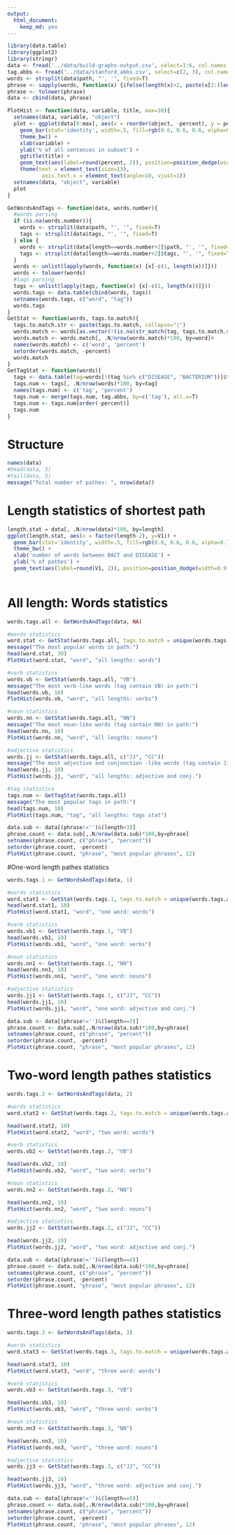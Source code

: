 ```yaml
---
output: 
  html_document: 
    keep_md: yes
---
```

```r
library(data.table)
library(ggplot2)
library(stringr)
data <- fread('../data/build-graphs-output.csv', select=1:6, col.names = c('text', 'length', 'bact', 'disease', 'path', 'tags'))
tag.abbs <- fread('../data/stanford_abbs.csv', select=c(2, 3), col.names=c('tag', 'definition'))
words <- strsplit(data$path, "', '", fixed=T)
phrase <- sapply(words, function(x) {ifelse(length(x)>2, paste(x[2:(length(x)-1)], collapse=' '), '')})
phrase <- tolower(phrase)
data <- cbind(data, phrase)
```

```r
PlotHist <- function(data, variable, title, max=10){
  setnames(data, variable, "object")
  plot <- ggplot(data[0:max], aes(x = reorder(object, -percent), y = percent)) + 
    geom_bar(stat='identity', width=.5, fill=rgb(0.6, 0.6, 0.6, alpha=0.7)) + 
    theme_bw() +
    xlab(variable) +
    ylab('% of all sentences in subset') + 
    ggtitle(title) +
    geom_text(aes(label=round(percent, 2)), position=position_dodge(width=0.9), vjust=-0.25) +
    theme(text = element_text(size=13), 
           axis.text.x = element_text(angle=10, vjust=1))
  setnames(data, "object", variable)
  plot
}

GetWordsAndTags <- function(data, words.number){
  #words parsing
  if (is.na(words.number)){
    words <- strsplit(data$path, "', '", fixed=T)
    tags <- strsplit(data$tags, "', '", fixed=T)
  } else {
    words <- strsplit(data[length==words.number+2]$path, "', '", fixed=T)
    tags <- strsplit(data[length==words.number+2]$tags, "', '", fixed=T)
  }
  words <- unlist(lapply(words, function(x) {x[-c(1, length(x))]}))
  words <- tolower(words)
  #tags parsing
  tags <- unlist(lapply(tags, function(x) {x[-c(1, length(x))]}))
  words.tags <- data.table(cbind(words, tags))
  setnames(words.tags, c("word", "tag"))
  words.tags
}
GetStat <- function(words, tags.to.match){
  tags.to.match.str <- paste(tags.to.match, collapse="|")
  words.match <- words[as.vector(!(is.na(str_match(tag, tags.to.match.str))))]
  words.match <- words.match[, .N/nrow(words.match)*100, by=word]#
  names(words.match) <- c('word', 'percent')
  setorder(words.match, -percent)
  words.match
}
GetTagStat <- function(words){
  tags <- data.table(tag=words[!(tag %in% c("DISEASE", "BACTERIUM"))]$tag)
  tags.num <- tags[, .N/nrow(words)*100, by=tag]
  names(tags.num) <- c('tag', 'percent')
  tags.num <- merge(tags.num, tag.abbs, by=c('tag'), all.x=T)
  tags.num <- tags.num[order(-percent)]
  tags.num
}
```


# Structure
```r
names(data)
#head(data, 5)
#tail(data, 5)
message("Total number of pathes: ", nrow(data))
```

# Length statistics of shortest path
```r
length.stat = data[, .N/nrow(data)*100, by=length]
ggplot(length.stat, aes(x = factor(length-2), y=V1)) + 
  geom_bar(stat='identity', width=.5, fill=rgb(0.6, 0.6, 0.6, alpha=0.7)) + 
  theme_bw() +
  xlab('number of words between BACT and DISEASE') +
  ylab('% of pathes') + 
  geom_text(aes(label=round(V1, 2)), position=position_dodge(width=0.9), vjust=-0.25)
  
```

# All length: Words statistics
```r

words.tags.all <- GetWordsAndTags(data, NA)

#words statistics
word.stat <- GetStat(words.tags.all, tags.to.match = unique(words.tags.all$tag))
message("The most popular words in path:")
head(word.stat, 30)
PlotHist(word.stat, "word", "all lengths: words")

#verb statistics
words.vb <- GetStat(words.tags.all, "VB")
message("The most verb-like words (tag contain VB) in path:")
head(words.vb, 10)
PlotHist(words.vb, "word", "all lengths: verbs")

#noun statistics
words.nn <- GetStat(words.tags.all, "NN")
message("The most noun-like words (tag contain NN) in path:")
head(words.nn, 10)
PlotHist(words.nn, "word", "all lengths: nouns")

#adjective statistics
words.jj <- GetStat(words.tags.all, c("JJ", "CC"))
message("The most adjective and conjunction -like words (tag contain JJ and CC) in path:")
head(words.jj, 10)
PlotHist(words.jj, "word", "all lengths: adjective and conj.")

#tag statistics
tags.num <- GetTagStat(words.tags.all)
message("The most popular tags in path:")
head(tags.num, 10)
PlotHist(tags.num, "tag", "all lengths: tags stat")

data.sub <- data[(phrase!='')&(length>3)]
phrase.count <- data.sub[,.N/nrow(data.sub)*100,by=phrase]
setnames(phrase.count, c("phrase", "percent"))
setorder(phrase.count, -percent)
PlotHist(phrase.count, "phrase", "most popular phrases", 12)

```

#One-word length pathes statistics
```r

words.tags.1 <- GetWordsAndTags(data, 1)

#words statistics
word.stat1 <- GetStat(words.tags.1, tags.to.match = unique(words.tags.all$tag))
head(word.stat1, 10)
PlotHist(word.stat1, "word", "one word: words")

#verb statistics
words.vb1 <- GetStat(words.tags.1, "VB")
head(words.vb1, 10)
PlotHist(words.vb1, "word", "one word: verbs")

#noun statistics
words.nn1 <- GetStat(words.tags.1, "NN")
head(words.nn1, 10)
PlotHist(words.nn1, "word", "one word: nouns")

#adjective statistics
words.jj1 <- GetStat(words.tags.1, c("JJ", "CC"))
head(words.jj1, 10)
PlotHist(words.jj1, "word", "one word: adjective and conj.")

data.sub <- data[(phrase!='')&(length==3)]
phrase.count <- data.sub[,.N/nrow(data.sub)*100,by=phrase]
setnames(phrase.count, c("phrase", "percent"))
setorder(phrase.count, -percent)
PlotHist(phrase.count, "phrase", "most popular phrases", 12)

```

# Two-word length pathes statistics
```r
words.tags.2 <- GetWordsAndTags(data, 2)

#words statistics
word.stat2 <- GetStat(words.tags.2, tags.to.match = unique(words.tags.all$tag))

head(word.stat2, 10)
PlotHist(word.stat2, "word", "two word: words")

#verb statistics
words.vb2 <- GetStat(words.tags.2, "VB")

head(words.vb2, 10)
PlotHist(words.vb2, "word", "two word: verbs")

#noun statistics
words.nn2 <- GetStat(words.tags.2, "NN")

head(words.nn2, 10)
PlotHist(words.nn2, "word", "two word: nouns")

#adjective statistics
words.jj2 <- GetStat(words.tags.2, c("JJ", "CC"))

head(words.jj2, 10)
PlotHist(words.jj2, "word", "two word: adjective and conj.")

data.sub <- data[(phrase!='')&(length==4)]
phrase.count <- data.sub[,.N/nrow(data.sub)*100,by=phrase]
setnames(phrase.count, c("phrase", "percent"))
setorder(phrase.count, -percent)
PlotHist(phrase.count, "phrase", "most popular phrases", 12)

```

# Three-word length pathes statistics
```r
words.tags.3 <- GetWordsAndTags(data, 3)

#words statistics
word.stat3 <- GetStat(words.tags.3, tags.to.match = unique(words.tags.all$tag))

head(word.stat3, 10)
PlotHist(word.stat3, "word", "three word: words")

#verb statistics
words.vb3 <- GetStat(words.tags.3, "VB")

head(words.vb3, 10)
PlotHist(words.vb3, "word", "three word: verbs")

#noun statistics
words.nn3 <- GetStat(words.tags.3, "NN")

head(words.nn3, 10)
PlotHist(words.nn3, "word", "three word: nouns")

#adjective statistics
words.jj3 <- GetStat(words.tags.3, c("JJ", "CC"))

head(words.jj3, 10)
PlotHist(words.jj3, "word", "three word: adjective and conj.")

data.sub <- data[(phrase!='')&(length==5)]
phrase.count <- data.sub[,.N/nrow(data.sub)*100,by=phrase]
setnames(phrase.count, c("phrase", "percent"))
setorder(phrase.count, -percent)
PlotHist(phrase.count, "phrase", "most popular phrases", 12)

```
